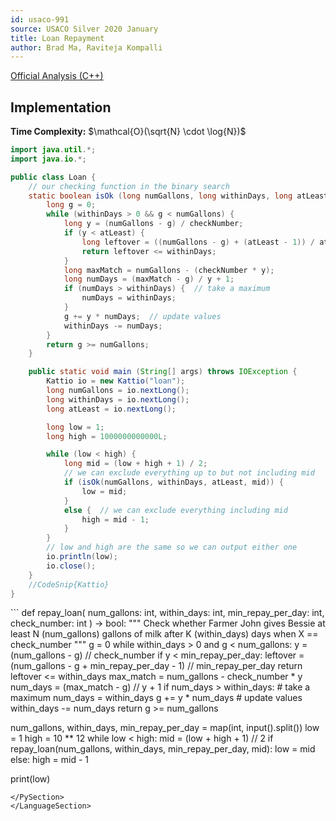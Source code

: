 ```yaml
---
id: usaco-991
source: USACO Silver 2020 January
title: Loan Repayment
author: Brad Ma, Raviteja Kompalli
---
```


[Official Analysis (C++)](http://www.usaco.org/current/data/sol_loan_silver_jan20.html)

## Implementation
**Time Complexity:** $\mathcal{O}(\sqrt{N} \cdot \log{N})$

<LanguageSection>
  
<JavaSection>

```java
import java.util.*;
import java.io.*;

public class Loan {
	// our checking function in the binary search
	static boolean isOk (long numGallons, long withinDays, long atLeast, long checkNumber) {
		long g = 0;
		while (withinDays > 0 && g < numGallons) {
			long y = (numGallons - g) / checkNumber;
			if (y < atLeast) {
				long leftover = ((numGallons - g) + (atLeast - 1)) / atLeast;
				return leftover <= withinDays;
			}
			long maxMatch = numGallons - (checkNumber * y);
			long numDays = (maxMatch - g) / y + 1;
			if (numDays > withinDays) {  // take a maximum
				numDays = withinDays;
			}
			g += y * numDays;  // update values
			withinDays -= numDays;
		}
		return g >= numGallons;
	}

	public static void main (String[] args) throws IOException {
		Kattio io = new Kattio("loan");
		long numGallons = io.nextLong();
		long withinDays = io.nextLong();
		long atLeast = io.nextLong();

		long low = 1;
		long high = 1000000000000L;

		while (low < high) {
			long mid = (low + high + 1) / 2;
			// we can exclude everything up to but not including mid
			if (isOk(numGallons, withinDays, atLeast, mid)) {
				low = mid;
			}
			else {  // we can exclude everything including mid
				high = mid - 1;
			}
		}
		// low and high are the same so we can output either one
		io.println(low);
		io.close();
	}
	//CodeSnip{Kattio}
}
```
  
</JavaSection>
  
<PySection>
```
def repay_loan(
	num_gallons: int, within_days: int, min_repay_per_day: int, check_number: int
) -> bool: 
	"""
	Check whether Farmer John gives Bessie at least N (num_gallons)
	gallons of milk after K (within_days) days when X == check_number
	"""
	g = 0
	while within_days > 0 and g < num_gallons:
		y = (num_gallons - g) // check_number
		if y < min_repay_per_day:
			leftover = (num_gallons - g + min_repay_per_day - 1) // min_repay_per_day
			return leftover <= within_days
		max_match = num_gallons - check_number * y
		num_days = (max_match - g) // y + 1
		if num_days > within_days: # take a maximum
			num_days = within_days
		g += y * num_days # update values
		within_days -= num_days
	return g >= num_gallons

num_gallons, within_days, min_repay_per_day = map(int, input().split())
low = 1
high = 10 ** 12
while low < high:
	mid = (low + high + 1) // 2
	if repay_loan(num_gallons, within_days, min_repay_per_day, mid):
		low = mid
	else:
		high = mid - 1

print(low)
```
</PySection>
</LanguageSection>
